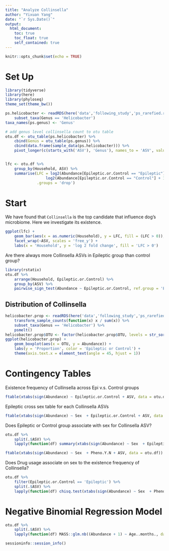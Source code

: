 ```yaml
---
title: "Analyze Collinsella"
author: "Yixuan Yang"
date: "`r Sys.Date()`"
output:
  html_document:
    toc: true
    toc_float: true
    self_contained: true
---
```


```r
knitr::opts_chunk$set(echo = TRUE)
```

# Set Up

```r
library(tidyverse)
library(here)
library(phyloseq)
theme_set(theme_bw())

ps.helicobacter <- readRDS(here('data','following_study','ps_rarefied.rds')) %>%
    subset_taxa(Genus == 'Helicobacter') 
taxa_names(ps.genus) <- 'Genus'

# add genus level collinsella count to otu table
otu.df <- otu_table(ps.helicobacter) %>% 
    cbind(Genus = otu_table(ps.genus)) %>%
    cbind(data.frame(sample_data(ps.helicobacter))) %>% 
    pivot_longer(c(starts_with('ASV'), 'Genus'), names_to = 'ASV', values_to = 'Abundance')


lfc <- otu.df %>%
    group_by(Household, ASV) %>%
    summarise(LFC = log2(Abundance[Epileptic.or.Control == "Epileptic"] + 1) -
                  log2(Abundance[Epileptic.or.Control == "Control"] + 1),
              .groups = 'drop')
```

# Start

We have found that `Collinsella` is the top candidate that influence dog's microbiome. Here we investigate its existence.

```r
ggplot(lfc) +
    geom_bar(aes(x = as.numeric(Household), y = LFC, fill = (LFC > 0)), stat = 'identity') +
    facet_wrap(~ASV, scales = 'free_y') +
    labs(x = 'Household', y = 'log 2 fold change', fill = 'LFC > 0')
```

Are there always more Collinsella ASVs in Epileptic group than control group?

```r
library(rstatix)
otu.df %>% 
    arrange(Household, Epileptic.or.Control) %>%
    group_by(ASV) %>%
    pairwise_sign_test(Abundance ~ Epileptic.or.Control, ref.group = 'Epileptic', alternative = 'greater')
```


## Distribution of Collinsella

```r
helicobacter.prop <- readRDS(here('data','following_study','ps_rarefied.rds')) %>%
    transform_sample_counts(function(x) x / sum(x)) %>% 
    subset_taxa(Genus == 'Helicobacter') %>% 
    psmelt()
helicobacter.prop$OTU <- factor(helicobacter.prop$OTU, levels = str_sort(unique(helicobacter.prop$OTU), numeric = TRUE))
ggplot(helicobacter.prop) +
    geom_boxplot(aes(x = OTU, y = Abundance)) +
    labs(y = 'Proportion', color = 'Epileptic or Control') +
    theme(axis.text.x = element_text(angle = 45, hjust = 1))
```


# Contingency Tables

Existence frequency of Collinsella across Epi v.s. Control groups

```r
ftable(xtabs(sign(Abundance) ~ Epileptic.or.Control + ASV, data = otu.df))
```

Epileptic cross sex table for each Collinsella ASVs

```r
ftable(xtabs(sign(Abundance) ~ Sex  + Epileptic.or.Control + ASV, data = otu.df))
```

Does Epileptic or Control group associate with sex for Collinsella ASV?

```r
otu.df %>% 
    split(.$ASV) %>% 
    lapply(function(df) summary(xtabs(sign(Abundance) ~ Sex  + Epileptic.or.Control, data = df)))
```

```r
ftable(xtabs(sign(Abundance) ~ Sex  + Pheno.Y.N + ASV, data = otu.df))
```

Does Drug usage associate on sex to the existence frequency of Collinsella?

```r
otu.df %>% 
    filter(Epileptic.or.Control == 'Epileptic') %>% 
    split(.$ASV) %>% 
    lapply(function(df) chisq.test(xtabs(sign(Abundance) ~ Sex  + Pheno.Y.N, data = df)))
```

# Negative Binomial Regression Model

```r
otu.df %>%
    split(.$ASV) %>%
    lapply(function(df) MASS::glm.nb((Abundance + 1) ~ Age..months., data = df) %>% summary)
```

```r
sessioninfo::session_info()
```